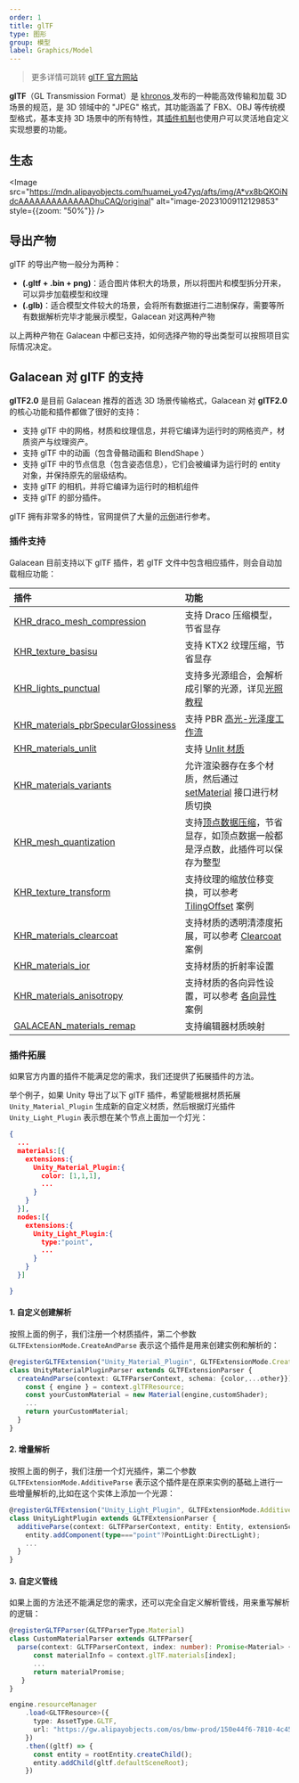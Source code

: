 ```yaml
---
order: 1
title: glTF
type: 图形
group: 模型
label: Graphics/Model
---
```


> 更多详情可跳转 [glTF 官方网站](https://www.khronos.org/gltf/)

**glTF**（GL Transmission Format）是 [khronos ](https://www.khronos.org/)发布的一种能高效传输和加载 3D 场景的规范，是 3D 领域中的 "JPEG" 格式，其功能涵盖了 FBX、OBJ 等传统模型格式，基本支持 3D 场景中的所有特性，其[插件机制](https://github.com/KhronosGroup/glTF/tree/master/extensions/2.0/Khronos)也使用户可以灵活地自定义实现想要的功能。

## 生态

<Image src="https://mdn.alipayobjects.com/huamei_yo47yq/afts/img/A*vx8bQKOiNdcAAAAAAAAAAAAADhuCAQ/original" alt="image-20231009112129853" style={{zoom: "50%"}} />

## 导出产物

glTF 的导出产物一般分为两种：

- **(.gltf + .bin + png)**：适合图片体积大的场景，所以将图片和模型拆分开来，可以异步加载模型和纹理
- **(.glb)**：适合模型文件较大的场景，会将所有数据进行二进制保存，需要等所有数据解析完毕才能展示模型，Galacean 对这两种产物

以上两种产物在 Galacean 中都已支持，如何选择产物的导出类型可以按照项目实际情况决定。

## Galacean 对 glTF 的支持

**glTF2.0** 是目前 Galacean 推荐的首选 3D 场景传输格式，Galacean 对 **glTF2.0** 的核心功能和插件都做了很好的支持：

- 支持 glTF 中的网格，材质和纹理信息，并将它编译为运行时的网格资产，材质资产与纹理资产。
- 支持 glTF 中的动画（包含骨骼动画和 BlendShape ）
- 支持 glTF 中的节点信息（包含姿态信息），它们会被编译为运行时的 entity 对象，并保持原先的层级结构。
- 支持 glTF 的相机，并将它编译为运行时的相机组件
- 支持 glTF 的部分插件。

glTF 拥有非常多的特性，官网提供了大量的[示例](https://github.com/KhronosGroup/glTF-Sample-Models/tree/master/2.0)进行参考。

### 插件支持

Galacean 目前支持以下 glTF 插件，若 glTF 文件中包含相应插件，则会自动加载相应功能：

| 插件 | 功能 |
| :-- | :-- |
| [KHR_draco_mesh_compression](https://github.com/KhronosGroup/glTF/tree/main/extensions/2.0/Khronos/KHR_draco_mesh_compression) | 支持 Draco 压缩模型，节省显存 |
| [KHR_texture_basisu](https://github.com/KhronosGroup/glTF/tree/main/extensions/2.0/Khronos/KHR_texture_basisu) | 支持 KTX2 纹理压缩，节省显存 |
| [KHR_lights_punctual](https://github.com/KhronosGroup/glTF/tree/main/extensions/2.0/Khronos/KHR_lights_punctual) | 支持多光源组合，会解析成引擎的光源，详见[光照教程](/docs/graphics/light/light/) |
| [KHR_materials_pbrSpecularGlossiness](https://github.com/KhronosGroup/glTF/tree/main/extensions/2.0/Archived/KHR_materials_pbrSpecularGlossiness) | 支持 PBR [高光-光泽度工作流](/apis/core/#PBRSpecularMaterial) |
| [KHR_materials_unlit](https://github.com/KhronosGroup/glTF/tree/main/extensions/2.0/Khronos/KHR_materials_unlit) | 支持 [Unlit 材质](/docs/graphics/material/builtinShaders/unlit/) |
| [KHR_materials_variants](https://github.com/KhronosGroup/glTF/tree/main/extensions/2.0/Khronos/KHR_materials_variants) | 允许渲染器存在多个材质，然后通过 [setMaterial](/apis/core/#Renderer-setMaterial) 接口进行材质切换 |
| [KHR_mesh_quantization](https://github.com/KhronosGroup/glTF/tree/main/extensions/2.0/Khronos/KHR_mesh_quantization) | 支持[顶点数据压缩](https://github.com/KhronosGroup/glTF/tree/master/extensions/2.0/Khronos/KHR_mesh_quantization#extending-mesh-attributes)，节省显存，如顶点数据一般都是浮点数，此插件可以保存为整型 |
| [KHR_texture_transform](https://github.com/KhronosGroup/glTF/tree/main/extensions/2.0/Khronos/KHR_texture_transform) | 支持纹理的缩放位移变换，可以参考 [TilingOffset](/embed/tiling-offset) 案例 |
| [KHR_materials_clearcoat](https://github.com/KhronosGroup/glTF/tree/main/extensions/2.0/Khronos/KHR_materials_clearcoat) | 支持材质的透明清漆度拓展，可以参考 [Clearcoat](/embed/pbr-clearcoat) 案例 |
| [KHR_materials_ior](https://github.com/KhronosGroup/glTF/tree/main/extensions/2.0/Khronos/KHR_materials_ior) | 支持材质的折射率设置 |
| [KHR_materials_anisotropy](https://github.com/KhronosGroup/glTF/tree/main/extensions/2.0/Khronos/KHR_materials_anisotropy) | 支持材质的各向异性设置，可以参考 [各向异性](/embed/pbr-anisotropy) 案例 |
| [GALACEAN_materials_remap](https://github.com/galacean/engine/blob/main/packages/loader/src/gltf/extensions/GALACEAN_materials_remap.ts) | 支持编辑器材质映射 |

### 插件拓展

如果官方内置的插件不能满足您的需求，我们还提供了拓展插件的方法。

举个例子，如果 Unity 导出了以下 glTF 插件，希望能根据材质拓展 `Unity_Material_Plugin` 生成新的自定义材质，然后根据灯光插件 `Unity_Light_Plugin` 表示想在某个节点上面加一个灯光：

```json
{
  ...
  materials:[{
    extensions:{
      Unity_Material_Plugin:{
        color: [1,1,1],
        ...
      }
    }
  }],
  nodes:[{
    extensions:{
      Unity_Light_Plugin:{
        type:"point",
        ...
      }
    }
  }]

}
```

#### 1. 自定义创建解析

按照上面的例子，我们注册一个材质插件，第二个参数 `GLTFExtensionMode.CreateAndParse` 表示这个插件是用来创建实例和解析的：

```ts
@registerGLTFExtension("Unity_Material_Plugin", GLTFExtensionMode.CreateAndParse)
class UnityMaterialPluginParser extends GLTFExtensionParser {
  createAndParse(context: GLTFParserContext, schema: {color,...other}}): Promise<Material> {
    const { engine } = context.glTFResource;
    const yourCustomMaterial = new Material(engine,customShader);
    ...
    return yourCustomMaterial;
  }
}
```

#### 2. 增量解析

按照上面的例子，我们注册一个灯光插件，第二个参数 `GLTFExtensionMode.AdditiveParse` 表示这个插件是在原来实例的基础上进行一些增量解析的,比如在这个实体上添加一个光源：

```ts
@registerGLTFExtension("Unity_Light_Plugin", GLTFExtensionMode.AdditiveParse)
class UnityLightPlugin extends GLTFExtensionParser {
  additiveParse(context: GLTFParserContext, entity: Entity, extensionSchema: {type,...other}): void {
    entity.addComponent(type==="point"?PointLight:DirectLight);
    ...
  }
}
```

#### 3. 自定义管线

如果上面的方法还不能满足您的需求，还可以完全自定义解析管线，用来重写解析的逻辑：

```ts
@registerGLTFParser(GLTFParserType.Material)
class CustomMaterialParser extends GLTFParser{
  parse(context: GLTFParserContext, index: number): Promise<Material> {
      const materialInfo = context.glTF.materials[index];
      ...
      return materialPromise;
   }
}

engine.resourceManager
    .load<GLTFResource>({
      type: AssetType.GLTF,
      url: "https://gw.alipayobjects.com/os/bmw-prod/150e44f6-7810-4c45-8029-3575d36aff30.gltf"
    })
    .then((gltf) => {
      const entity = rootEntity.createChild();
      entity.addChild(gltf.defaultSceneRoot);
    })
```
